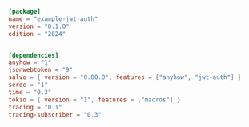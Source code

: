 
```toml  title="jwt-auth/Cargo.toml"
[package]
name = "example-jwt-auth"
version = "0.1.0"
edition = "2024"


[dependencies]
anyhow = "1"
jsonwebtoken = "9"
salvo = { version = "0.80.0", features = ["anyhow", "jwt-auth"] }
serde = "1"
time = "0.3"
tokio = { version = "1", features = ["macros"] }
tracing = "0.1"
tracing-subscriber = "0.3"

```